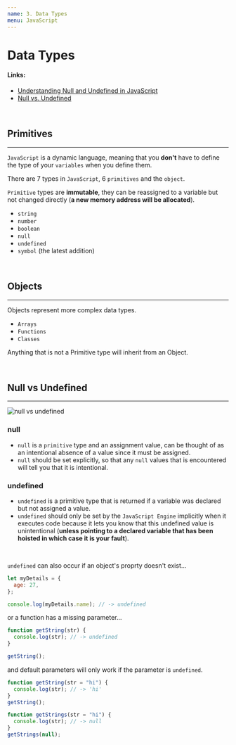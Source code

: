```yaml
---
name: 3. Data Types
menu: JavaScript
---
```


# Data Types

#### Links:

- [Understanding Null and Undefined in JavaScript](https://blog.bitsrc.io/understanding-null-and-undefined-in-javascript-77ceb44cf7db)
- [Null vs. Undefined](https://codeburst.io/javascript-null-vs-undefined-20f955215a2)

<br />

## Primitives

---

`JavaScript` is a dynamic language, meaning that you **don't** have to define the type of your `variables` when you define them.

There are 7 types in `JavaScript`, 6 `primitives` and the `object`.

`Primitive` types are **immutable**, they can be reassigned to a variable but not changed directly (**a new memory address will be allocated**).

- `string`
- `number`
- `boolean`
- `null`
- `undefined`
- `symbol` (the latest addition)

<br />

## Objects

---

Objects represent more complex data types.

- `Arrays`
- `Functions`
- `Classes`

Anything that is not a Primitive type will inherit from an Object.

<br />

## Null vs Undefined

---

![null vs undefined](https://i.stack.imgur.com/T9M2J.png)

### null

- `null` is a `primitive` type and an assignment value, can be thought of as an intentional absence of a value since it must be assigned.
- `null` should be set explicitly, so that any `null` values that is encountered will tell you that it is intentional.

### undefined

- `undefined` is a primitive type that is returned if a variable was declared but not assigned a value.
- `undefined` should only be set by the `JavaScript Engine` implicitly when it executes code because it lets you know that this undefined value is unintentional (**unless pointing to a declared variable that has been hoisted in which case it is your fault**).

<br />

`undefined` can also occur if an object's proprty doesn't exist...

```js
let myDetails = {
  age: 27,
};

console.log(myDetails.name); // -> undefined
```

or a function has a missing parameter...

```js
function getString(str) {
  console.log(str); // -> undefined
}

getString();
```

and default parameters will only work if the parameter is `undefined`.

```js
function getString(str = "hi") {
  console.log(str); // -> 'hi'
}
getString();

function getStrings(str = "hi") {
  console.log(str); // -> null
}
getStrings(null);
```

